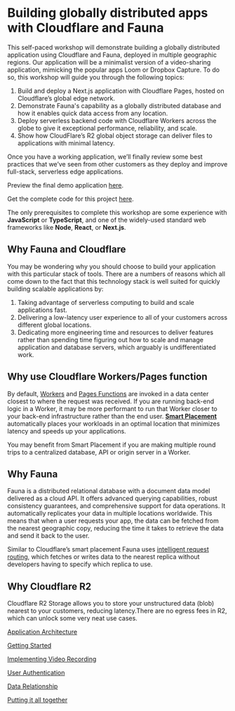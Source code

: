 
<GA />


# Building globally distributed apps with Cloudflare and Fauna

This self-paced workshop will demonstrate building a globally distributed application using Cloudflare and Fauna, deployed in multiple geographic regions. Our application will be a minimalist version of a video-sharing application, mimicking the popular apps Loom or Dropbox Capture. To do so, this workshop will guide you through the following topics:

1. Build and deploy a Next.js application with Cloudflare Pages, hosted on Cloudflare’s global edge network.
2. Demonstrate Fauna's capability as a globally distributed database and how it enables quick data access from any location.
3. Deploy serverless backend code with Cloudflare Workers across the globe to give it exceptional performance, reliability, and scale.
4. Show how CloudFlare’s R2 global object storage can deliver files to applications with minimal latency.

Once you have a working application, we’ll finally review some best practices that we’ve seen from other customers as they deploy and improve full-stack, serverless edge applications.

Preview the final demo application [here](https://video-sharing.pages.dev/).

Get the complete code for this project [here](https://github.com/fauna-labs/video-sharing).

The only prerequisites to complete this workshop are some experience with **JavaScript** or **TypeScript**, and one of the widely-used standard web frameworks like **Node**, **React**, or **Next.js**. 

## Why Fauna and Cloudflare

You may be wondering why you should choose to build your application with this particular stack of tools. There are a numbers of reasons which all come down to the fact that this technology stack is well suited for quickly building scalable applications by: 

1. Taking advantage of serverless computing to build and scale applications fast.
2. Delivering a low-latency user experience to all of your customers across different global locations.
3. Dedicating more engineering time and resources to deliver features rather than spending time figuring out how to scale and manage application and database servers, which arguably is undifferentiated work.

## Why use Cloudflare Workers/Pages function

By default, [Workers](https://developers.cloudflare.com/workers/) and [Pages Functions](https://developers.cloudflare.com/pages/platform/functions/) are invoked in a data center closest to where the request was received. If you are running back-end logic in a Worker, it may be more performant to run that Worker closer to your back-end infrastructure rather than the end user. **[Smart Placement](https://developers.cloudflare.com/workers/configuration/smart-placement/)** automatically places your workloads in an optimal location that minimizes latency and speeds up your applications.

You may benefit from Smart Placement if you are making multiple round trips to a centralized database, API or origin server in a Worker.

## Why Fauna

Fauna is a distributed relational database with a document data model delivered as a cloud API. It offers advanced querying capabilities, robust consistency guarantees, and comprehensive support for data operations. It automatically replicates your data in multiple locations worldwide. This means that when a user requests your app, the data can be fetched from the nearest geographic copy, reducing the time it takes to retrieve the data and send it back to the user. 

Similar to Cloudflare’s smart placement Fauna uses [intelligent request routing](https://fauna.com/blog/global-applications), which fetches or writes data to the nearest replica without developers having to specify which replica to use. 

## Why Cloudflare R2

Cloudflare R2 Storage allows you to store your unstructured data (blob) nearest to your customers, reducing latency.There are no egress fees in R2, which can unlock some very neat use cases. 

[Application Architecture](/application-architecture)

[Getting Started](/getting-started)

[Implementing Video Recording](/implementing-video-recording)

[User Authentication](/user-authentication)

[Data Relationship](/data-relationships)

[Putting it all together ](/putting-it-all-together)